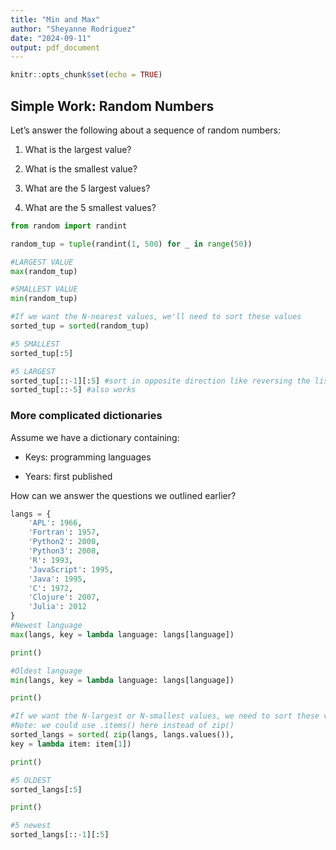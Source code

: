 ---
title: "Min and Max"
author: "Sheyanne Rodriguez"
date: "2024-09-11"
output: pdf_document
---

```{r setup, include=FALSE}
knitr::opts_chunk$set(echo = TRUE)
```

## Simple Work: Random Numbers

Let's answer the following about a sequence of random numbers:

1.  What is the largest value?

2.  What is the smallest value?

3.  What are the 5 largest values?

4.  What are the 5 smallest values?

```{python}
from random import randint

random_tup = tuple(randint(1, 500) for _ in range(50))

#LARGEST VALUE
max(random_tup)

#SMALLEST VALUE
min(random_tup)

#If we want the N-nearest values, we'll need to sort these values
sorted_tup = sorted(random_tup)

#5 SMALLEST
sorted_tup[:5]

#5 LARGEST
sorted_tup[::-1][:5] #sort in opposite direction like reversing the list
sorted_tup[::-5] #also works
```

### More complicated dictionaries

Assume we have a dictionary containing:

-   Keys: programming languages

-   Years: first published

How can we answer the questions we outlined earlier?

```{python}
langs = {
    'APL': 1966,
    'Fortran': 1957,
    'Python2': 2000,
    'Python3': 2008,
    'R': 1993,
    'JavaScript': 1995,
    'Java': 1995,
    'C': 1972,
    'Clojure': 2007,
    'Julia': 2012
}
#Newest language
max(langs, key = lambda language: langs[language])

print()

#Oldest language
min(langs, key = lambda language: langs[language])

print()

#If we want the N-largest or N-smallest values, we need to sort these values:
#Note: we could use .items() here instead of zip()
sorted_langs = sorted( zip(langs, langs.values()),
key = lambda item: item[1])

print()

#5 OLDEST
sorted_langs[:5]

print()

#5 newest
sorted_langs[::-1][:5]
```
